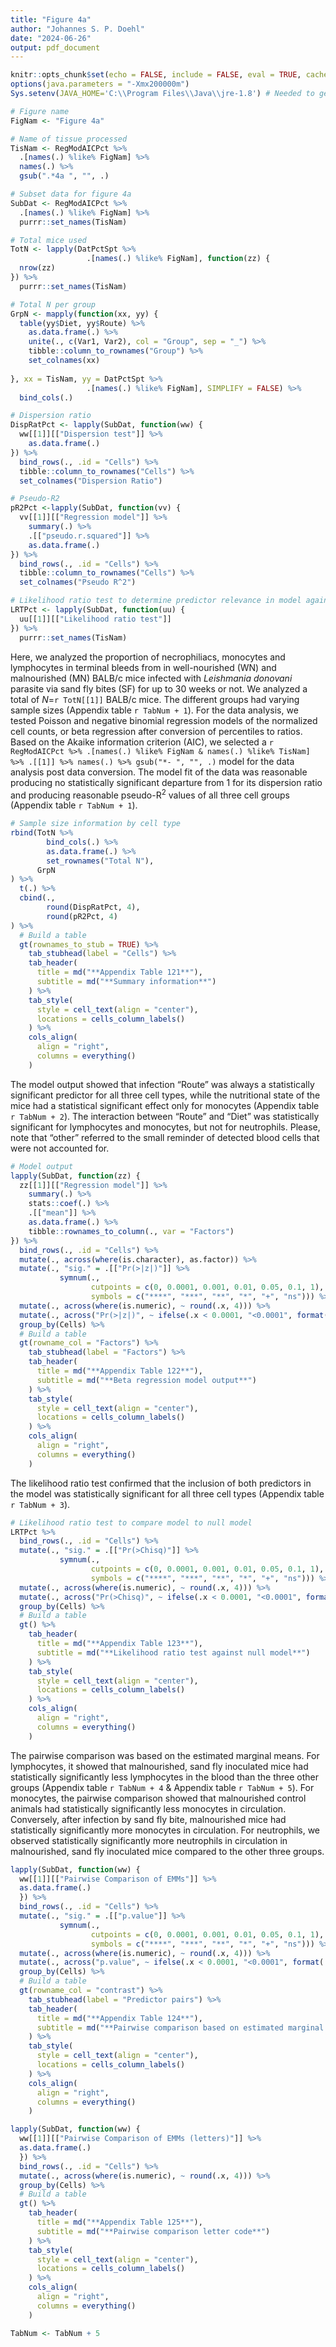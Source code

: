 ```yaml
---
title: "Figure 4a"
author: "Johannes S. P. Doehl"
date: "2024-06-26"
output: pdf_document
---
```


~~~{=comment}
# Setup
~~~
```r
knitr::opts_chunk$set(echo = FALSE, include = FALSE, eval = TRUE, cache = TRUE, dev = "png", warning = FALSE, message = FALSE, fig.pos = "H", out.extra = "")
options(java.parameters = "-Xmx200000m")
Sys.setenv(JAVA_HOME='C:\\Program Files\\Java\\jre-1.8') # Needed to get around loading error of rJava
```

```r
# Figure name
FigNam <- "Figure 4a"

# Name of tissue processed
TisNam <- RegModAICPct %>%
  .[names(.) %like% FigNam] %>%
  names(.) %>%
  gsub(".*4a ", "", .)

# Subset data for figure 4a
SubDat <- RegModAICPct %>%
  .[names(.) %like% FigNam] %>%
  purrr::set_names(TisNam)

# Total mice used
TotN <- lapply(DatPctSpt %>%
                 .[names(.) %like% FigNam], function(zz) {
  nrow(zz)
}) %>%
  purrr::set_names(TisNam)

# Total N per group
GrpN <- mapply(function(xx, yy) {
  table(yy$Diet, yy$Route) %>%
    as.data.frame(.) %>%
    unite(., c(Var1, Var2), col = "Group", sep = "_") %>%
    tibble::column_to_rownames("Group") %>%
    set_colnames(xx)
  
}, xx = TisNam, yy = DatPctSpt %>%
                 .[names(.) %like% FigNam], SIMPLIFY = FALSE) %>%
  bind_cols(.)

# Dispersion ratio
DispRatPct <- lapply(SubDat, function(ww) {
  ww[[1]][["Dispersion test"]] %>%
    as.data.frame(.)
}) %>%
  bind_rows(., .id = "Cells") %>%
  tibble::column_to_rownames("Cells") %>%
  set_colnames("Dispersion Ratio")

# Pseudo-R2
pR2Pct <-lapply(SubDat, function(vv) {
  vv[[1]][["Regression model"]] %>%
    summary(.) %>%
    .[["pseudo.r.squared"]] %>%
    as.data.frame(.)
}) %>%
  bind_rows(., .id = "Cells") %>%
  tibble::column_to_rownames("Cells") %>%
  set_colnames("Pseudo R^2")

# Likelihood ratio test to determine predictor relevance in model against null model
LRTPct <- lapply(SubDat, function(uu) {
  uu[[1]][["Likelihood ratio test"]]
}) %>%
  purrr::set_names(TisNam)
```

Here, we analyzed the proportion of necrophiliacs, monocytes and lymphocytes in terminal bleeds from in well-nourished (WN) and malnourished (MN) BALB/c mice infected with *Leishmania donovani* parasite via sand fly bites (SF) for up to 30 weeks or not. We analyzed a total of *N*=`r TotN[[1]]` BALB/c mice. The different groups had varying sample sizes (Appendix table `r TabNum + 1`). For the data analysis, we tested Poisson and negative binomial regression models of the normalized cell counts, or beta regression after conversion of percentiles to ratios. Based on the Akaike information criterion (AIC), we selected a `r RegModAICPct %>% .[names(.) %like% FigNam & names(.) %like% TisNam] %>% .[[1]] %>% names(.) %>% gsub("*- ", "", .)` model for the data analysis post data conversion. The model fit of the data was reasonable producing no statistically significant departure from 1 for its dispersion ratio and producing reasonable pseudo-R^2^ values of all three cell groups (Appendix table `r TabNum + 1`). 

```r
# Sample size information by cell type
rbind(TotN %>%
        bind_cols(.) %>%
        as.data.frame(.) %>%
        set_rownames("Total N"),
      GrpN
) %>%
  t(.) %>%
  cbind(.,
        round(DispRatPct, 4),
        round(pR2Pct, 4)
) %>%
  # Build a table
  gt(rownames_to_stub = TRUE) %>%
    tab_stubhead(label = "Cells") %>%
    tab_header(
      title = md("**Appendix Table 121**"),
      subtitle = md("**Summary information**")
    ) %>%
    tab_style(
      style = cell_text(align = "center"),
      locations = cells_column_labels()
    ) %>%
    cols_align(
      align = "right",
      columns = everything()
    )
```

The model output showed that infection "Route" was always a statistically significant predictor for all three cell types, while the nutritional state of the mice had a statistical significant effect only for monocytes (Appendix table `r TabNum + 2`). The interaction between "Route" and "Diet" was statistically significant for lymphocytes and monocytes, but not for neutrophils. Please, note that "other" referred to the small reminder of detected blood cells that were not accounted for.

```r
# Model output
lapply(SubDat, function(zz) {
  zz[[1]][["Regression model"]] %>%
    summary(.) %>%
    stats::coef(.) %>%
    .[["mean"]] %>%
    as.data.frame(.) %>%
    tibble::rownames_to_column(., var = "Factors")
}) %>%
  bind_rows(., .id = "Cells") %>%
  mutate(., across(where(is.character), as.factor)) %>%
  mutate(., "sig." = .[["Pr(>|z|)"]] %>%
           symnum(.,
                  cutpoints = c(0, 0.0001, 0.001, 0.01, 0.05, 0.1, 1),
                  symbols = c("****", "***", "**", "*", "+", "ns"))) %>%
  mutate(., across(where(is.numeric), ~ round(.x, 4))) %>%
  mutate(., across("Pr(>|z|)", ~ ifelse(.x < 0.0001, "<0.0001", format(.x, scientific = FALSE)))) %>%
  group_by(Cells) %>%
  # Build a table
  gt(rowname_col = "Factors") %>%
    tab_stubhead(label = "Factors") %>%
    tab_header(
      title = md("**Appendix Table 122**"),
      subtitle = md("**Beta regression model output**")
    ) %>%
    tab_style(
      style = cell_text(align = "center"),
      locations = cells_column_labels()
    ) %>%
    cols_align(
      align = "right",
      columns = everything()
    )
```

The likelihood ratio test confirmed that the inclusion of both predictors in the model was statistically significant for all three cell types (Appendix table `r TabNum + 3`).

```r
# Likelihood ratio test to compare model to null model
LRTPct %>% 
  bind_rows(., .id = "Cells") %>%
  mutate(., "sig." = .[["Pr(>Chisq)"]] %>%
           symnum(.,
                  cutpoints = c(0, 0.0001, 0.001, 0.01, 0.05, 0.1, 1),
                  symbols = c("****", "***", "**", "*", "+", "ns"))) %>%
  mutate(., across(where(is.numeric), ~ round(.x, 4))) %>%
  mutate(., across("Pr(>Chisq)", ~ ifelse(.x < 0.0001, "<0.0001", format(.x, scientific = FALSE)))) %>%
  group_by(Cells) %>%
  # Build a table
  gt() %>%
    tab_header(
      title = md("**Appendix Table 123**"),
      subtitle = md("**Likelihood ratio test against null model**")
    ) %>%
    tab_style(
      style = cell_text(align = "center"),
      locations = cells_column_labels()
    ) %>%
    cols_align(
      align = "right",
      columns = everything()
    )
```

The pairwise comparison was based on the estimated marginal means. For lymphocytes, it showed that malnourished, sand fly inoculated mice had statistically significantly less lymphocytes in the blood than the three other groups (Appendix table `r TabNum + 4` & Appendix table `r TabNum + 5`). For monocytes, the pairwise comparison showed that malnourished control animals had statistically significantly less monocytes in circulation. Conversely, after infection by sand fly bite, malnourished mice had statistically significantly more monocytes in circulation. For neutrophils, we observed statistically significantly more neutrophils in circulation in malnourished, sand fly inoculated mice compared to the other three groups.

```r
lapply(SubDat, function(ww) {
  ww[[1]][["Pairwise Comparison of EMMs"]] %>%
  as.data.frame(.) 
  }) %>%
  bind_rows(., .id = "Cells") %>%
  mutate(., "sig." = .[["p.value"]] %>%
           symnum(.,
                  cutpoints = c(0, 0.0001, 0.001, 0.01, 0.05, 0.1, 1),
                  symbols = c("****", "***", "**", "*", "+", "ns"))) %>%
  mutate(., across(where(is.numeric), ~ round(.x, 4))) %>%
  mutate(., across("p.value", ~ ifelse(.x < 0.0001, "<0.0001", format(.x, scientific = FALSE)))) %>%
  group_by(Cells) %>%
  # Build a table
  gt(rowname_col = "contrast") %>%
    tab_stubhead(label = "Predictor pairs") %>%
    tab_header(
      title = md("**Appendix Table 124**"),
      subtitle = md("**Pairwise comparison based on estimated marginal means**")
    ) %>%
    tab_style(
      style = cell_text(align = "center"),
      locations = cells_column_labels()
    ) %>%
    cols_align(
      align = "right",
      columns = everything()
    )
```

```r
lapply(SubDat, function(ww) {
  ww[[1]][["Pairwise Comparison of EMMs (letters)"]] %>%
  as.data.frame(.) 
  }) %>%
  bind_rows(., .id = "Cells") %>%
  mutate(., across(where(is.numeric), ~ round(.x, 4))) %>%
  group_by(Cells) %>%
  # Build a table
  gt() %>%
    tab_header(
      title = md("**Appendix Table 125**"),
      subtitle = md("**Pairwise comparison letter code**")
    ) %>%
    tab_style(
      style = cell_text(align = "center"),
      locations = cells_column_labels()
    ) %>%
    cols_align(
      align = "right",
      columns = everything()
    )
```


```r
TabNum <- TabNum + 5
```
